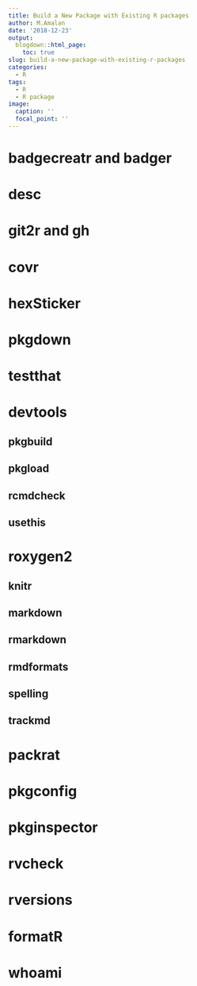 ```yaml
---
title: Build a New Package with Existing R packages
author: M.Amalan
date: '2018-12-23'
output: 
  blogdown::html_page:
    toc: true
slug: build-a-new-package-with-existing-r-packages
categories:
  - R
tags:
  - R
  - R package
image:
  caption: ''
  focal_point: ''
---
```


# badgecreatr and badger

[](https://cran.r-project.org/package=badgecreatr)
[](https://cran.r-project.org/package=badger)

# desc 

[](https://cran.r-project.org/package=desc)

# git2r and gh

[](https://cran.r-project.org/package=git2r)
[](https://cran.r-project.org/package=gh)

# covr

[](https://cran.r-project.org/package=covr)

# hexSticker

[](https://cran.r-project.org/package=hexSticker)

# pkgdown

[](https://cran.r-project.org/package=pkgdown)

# testthat

[](https://cran.r-project.org/package=testthat)

# devtools

[](https://cran.r-project.org/package=devtools)

## pkgbuild

[](https://cran.r-project.org/package=pkgbuild)

## pkgload

[](https://cran.r-project.org/package=pkgload)

## rcmdcheck 

[](https://cran.r-project.org/package=rcmdcheck)

## usethis

[](https://cran.r-project.org/package=usethis)

# roxygen2

[](https://cran.r-project.org/package=roxygen2)

## knitr 

[](https://cran.r-project.org/package=knitr)

## markdown

[](https://cran.r-project.org/package=markdown)

## rmarkdown

[](https://cran.r-project.org/package=rmarkdown)

## rmdformats

[](https://cran.r-project.org/package=rmdformats)

## spelling

[](https://cran.r-project.org/package=spelling)

## trackmd

[](https://github.com/ropenscilabs/trackmd)

# packrat

[](https://cran.r-project.org/package=packrat)

# pkgconfig

[](https://cran.r-project.org/package=pkgconfig)

# pkginspector

[](https://github.com/ropenscilabs/pkginspector)

# rvcheck

[](https://cran.r-project.org/package=rvcheck)

# rversions

[](https://cran.r-project.org/package=rversions)

# formatR

[](https://cran.r-project.org/package=formatR)

# whoami

[](https://cran.r-project.org/package=whoami)